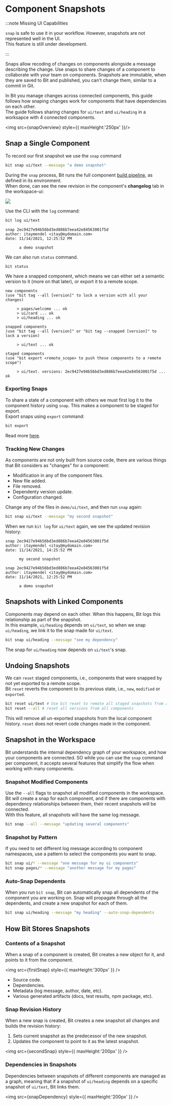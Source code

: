 
# Component Snapshots

:::note Missing UI Capabilities

`snap` is safe to use it in your workflow. However, snapshots are not represented well in the UI.  
This feature is still under development.

:::

Snaps allow recoding of changes on components alongside a message describing the change. Use snaps to share changes of a component to collaborate with your team on components. Snapshots are immutable, when they are saved to Bit and published, you can't change them, similar to a commit in Git.

In Bit you manage changes across connected components, this guide follows how snaping changes work for components that have dependencies on each other.  
The guide follows sharing changes for `ui/text` and `ui/heading` in a worksapce with 4 connected components.

<img src={snapOverview} style={{ maxHeight:'250px' }}/>

## Snap a Single Component

To record our first snapshot we use the `snap` command

```bash
bit snap ui/text --message "a demo snapshot"
```

During the `snap` process, Bit runs the full component [build pipeline](/docs/dev-services/builder/build-pipelines#build-pipelines), as defined in its environment.  
When done, can see the new revision in the component's **changelog** tab in the workspace-ui:

<img src={firstSnapHistory} />

Use the CLI with the `log` command:

```bash
bit log ui/text
```

```
snap 2ec9427e94b56bd3ed886b7eea42e84563001f5d
author: itaymendel <itay@mydomain.com>
date: 11/14/2021, 12:25:52 PM

      a demo snapshot
```

We can also run `status` command.

```
bit status
```

We have a snapped component, which means we can either set a semantic version to it (more on that later), or export it to a remote scope.

```
new components
(use "bit tag --all [version]" to lock a version with all your changes)

     > pages/welcome ... ok
     > ui/card ... ok
     > ui/heading ... ok
                         
snapped components
(use "bit tag --all [version]" or "bit tag --snapped [version]" to lock a version)

     > ui/text ... ok
                         
staged components
(use "bit export <remote_scope> to push these components to a remote scope")

     > ui/text. versions: 2ec9427e94b56bd3ed886b7eea42e84563001f5d ... ok
```

### Exporting Snaps

To share a state of a component with others we must first log it to the component history using `snap`. This makes a component to be staged for export.  
Export snaps using `export` command:

```bash
bit export
```

Read more [here](docs/workspace/exporting-components).

### Tracking New Changes

As components are not only built from source code, there are various things that Bit considers as "changes" for a component:

- Modification in any of the component files.
- New file added.
- File removed.
- Dependenty version update.
- Configuration changed.

Change any of the files in `demo/ui/text`, and then run `snap` again:

```bash
bit snap ui/text --message "my second snapshot"
```

When we run `bit log` for `ui/text` again, we see the updated revision history:

```
snap 2ec9427e94b56bd3ed886b7eea42e84563001f5d
author: itaymendel <itay@mydomain.com>
date: 11/14/2021, 14:25:52 PM

      my second snapshot

snap 2ec9427e94b56bd3ed886b7eea42e84563001f5d
author: itaymendel <itay@mydomain.com>
date: 11/14/2021, 12:25:52 PM

      a demo snapshot
```

## Snapshots with Linked Components

Components may depend on each other. When this happens, Bit logs this relationship as part of the snapshot.  
In this example, `ui/heading` depends on `ui/text`, so when we snap `ui/heading`, we link it to the snap made for `ui/text`.

```bash
bit snap ui/heading --message "see my dependency"
```

The snap for `ui/heading` now depends on `ui/text`'s snap.

## Undoing Snapshots

We can `reset` staged components, i.e., components that were snapped by not yet exported to a remote scope.  
Bit `reset` reverts the component to its previous state, i.e., `new`, `modified` or `exported`.


```bash
bit reset ui/text # Use bit reset to remote all staged snapshots from a component
bit reset --all # reset all versions from all components
```

This will remove all un-exported snapshots from the local component history. `reset` does not revert code changes made in the component.

##  Snapshot in the Workspace

Bit understands the internal dependency graph of your workspace, and how your components are connected. SO while you can use the `snap` command per component, it accepts several features that simplify the flow when working with many components.

### Snapshot Modified Components

Use the `--all` flags to snapshot all modified components in the workspace. Bit will create a snap for each component, and if there are components with dependency relationships between them, their recent snapshots will be connected.  
With this feature, all snapshots will have the same log message.

```bash
bit snap --all --message "updating several components"
```

### Snapshot by Pattern

If you need to set different log message according to component namespaces, use a pattern to select the components you want to snap.

```bash
bit snap ui/* --message "one message for my ui components"
bit snap pages/* --message "another message for my pages"
```

### Auto-Snap Dependents

When you run `bit snap`, Bit can automatically snap all dependents of the component you are working on. Snap will propagate through all the dependents, and create a new snapshot for each of them.

```bash
bit snap ui/heading --message "my heading" --auto-snap-dependents
```

## How Bit Stores Snapshots

### Contents of a Snapshot

When a snap of a component is created, Bit creates a new object for it, and points to it from the component.

<img src={firstSnap} style={{ maxHeight:'300px' }} />

- Source code.
- Dependencies.
- Metadata (log message, author, date, etc).
- Various generated artifacts (docs, test results, npm package, etc).

### Snap Revision History

When a new snap is created, Bit creates a new snapshot all changes and builds the revision history:

1. Sets current snapshot as the predecessor of the new snapshot.
1. Updates the component to point to it as the latest snapshot.

<img src={secondSnap}  style={{ maxHeight:'200px' }} />

### Dependencies in Snapshots

Dependencies between snapshots of different components are managed as a graph, meaning that if a snapshot of `ui/heading` depends on a specific snapshot of `ui/text`, Bit links them.

<img src={snapDependency}  style={{ maxHeight:'200px' }} />
